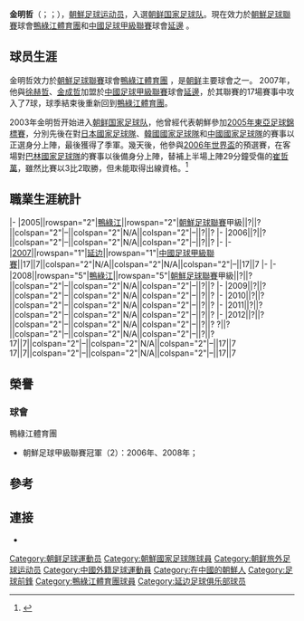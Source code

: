 {{Infobox Football biography
| playername     = 金明哲<br>김명철
| fullname       = 
| nickname       = 
| image          = 
| dateofbirth    = {{Birth date and age|1985|1|11}}
| cityofbirth    = 
| countryofbirth = {{PRK}}
| height         = {{height|m=1.80}}
| currentclub    = [[鴨綠江體育團|鴨綠江]]
| clubnumber     = 
| position       = [[前鋒_(足球)|前锋]]
| youthyears1    = 
| youthclubs1    = 
| years1 = 2005-2006
| clubs1 = [[鴨綠江體育團|鴨綠江]] 
| caps1 = ?  
| goals1 = ?
| years2 = 2007
| clubs2 = [[延邊足球俱樂部|延邊]] 
| caps2 =  17
| goals2 = 7
| years3 = 2008-2012
| clubs3 = [[鴨綠江體育團|鴨綠江]] 
| caps3 = ? 
| goals3 = ?
| nationalyears1 = 2003-2005
| nationalteam1 = [[朝鲜国家足球队|朝鲜国家足球队]]
| nationalcaps1 = 9
| nationalgoals1 = 0
| pcupdate = 2012年5月27日
| ntupdate = 2012年5月27日
}}


'''金明哲'''（{{lang-ko|김명철}}；{{lang-en|Kim Myong-Chol}}；{{bd|1985年|1月11日}}），[[朝鮮|朝鮮]][[足球|足球]][[运动员|运动员]]，入選[[朝鲜国家足球队|朝鲜国家足球队]]。現在效力於[[朝鮮足球聯賽|朝鮮足球聯賽]]球會[[鴨綠江體育團|鴨綠江體育團]]和[[中國足球甲級聯賽|中國足球甲級聯賽]]球會[[延邊足球俱樂部|延邊]] 。

== 球员生涯 ==
金明哲效力於[[朝鮮足球聯賽|朝鮮足球聯賽]]球會[[鴨綠江體育團|鴨綠江體育團]] ，是[[朝鲜|朝鲜]]主要球會之一。 2007年，他與[[徐赫哲|徐赫哲]]、[[金成哲|金成哲]]加盟於[[中國足球甲級聯賽|中國足球甲級聯賽]]球會[[延邊足球俱樂部|延邊]]，於其聯賽的17場賽事中攻入了7球，球季結束後重新回到[[鴨綠江體育團|鴨綠江體育團]]。

2003年金明哲开始进入[[朝鲜国家足球队|朝鲜国家足球队]]，他曾經代表朝鮮參加[[2005年東亞足球錦標賽|2005年東亞足球錦標賽]]，分別先後在對[[日本國家足球隊|日本國家足球隊]]、[[韓國國家足球隊|韓國國家足球隊]]和[[中國國家足球隊|中國國家足球隊]]的賽事以正選身分上陣，最後獲得了季軍。幾天後，他參與[[2006年世界盃|2006年世界盃]]的預選賽，在客場對[[巴林國家足球隊|巴林國家足球隊]]的賽事以後備身分上陣，替補上半場上陣29分鐘受傷的[[崔哲萬|崔哲萬]]，雖然比賽以3比2取勝，但未能取得出線資格。<ref>{{FIFA player|210021|金明哲}}</ref>

==職業生涯統計==

{{Football player statistics 1|YY}}
{{Football player statistics 2|PRK|YY}}
|-
|2005||rowspan="2"|[[鴨綠江體育團|鴨綠江]]||rowspan="2"|[[朝鮮足球聯賽|朝鮮足球聯賽]]甲級||?||?||colspan="2"|–||colspan="2"|N/A||colspan="2"|–||?||?
|-
|2006||?||?||colspan="2"|–||colspan="2"|N/A||colspan="2"|–||?||?
|-
{{Football player statistics 2|CHN|YY}}
|-
|[[2007年中國足球甲級聯賽|2007]]||rowspan="1"|[[延边足球俱乐部|延边]]||rowspan="1"|[[中國足球甲級聯賽|中國足球甲級聯賽]]||17||7||colspan="2"|N/A||colspan="2"|N/A||colspan="2"|–||17||7
|-
{{Football player statistics 2|PRK|YY}}
|-
|2008||rowspan="5"|[[鴨綠江體育團|鴨綠江]]||rowspan="5"|[[朝鮮足球聯賽|朝鮮足球聯賽]]甲級||?||?||colspan="2"|–||colspan="2"|N/A||colspan="2"|–||?||?
|-
|2009||?||?||colspan="2"|–||colspan="2"|N/A||colspan="2"|–||?||?
|-
|2010||?||?||colspan="2"|–||colspan="2"|N/A||colspan="2"|–||?||?
|-
|2011||?||?||colspan="2"|–||colspan="2"|N/A||colspan="2"|–||?||?
|-
|2012||?||?||colspan="2"|–||colspan="2"|N/A||colspan="2"|–||?||?
{{Football player statistics 3|2|PRK}}?||?||colspan="2"|–||colspan="2"|N/A||colspan="2"|–||?||?
{{Football player statistics 4|CHN}}17||7||colspan="2"|–||colspan="2"|N/A||colspan="2"|–||17||7
{{Football player statistics 5}}17||7||colspan="2"|–||colspan="2"|N/A||colspan="2"|–||17||7
{{Football player statistics end}}

==榮譽==

===球會===
;{{flagicon|PRK}}鴨綠江體育團
*朝鮮足球甲級聯賽冠軍（2）：2006年、2008年；

==參考==
{{Reflist}}
==連接==
*{{nfteams|12158}}


{{DEFAULTSORT:Kim}}
[[Category:朝鲜足球運動员|Category:朝鲜足球運動员]]
[[Category:朝鮮國家足球隊球員|Category:朝鮮國家足球隊球員]]
[[Category:朝鲜旅外足球运动员|Category:朝鲜旅外足球运动员]]
[[Category:中國外籍足球運動員|Category:中國外籍足球運動員]]
[[Category:在中國的朝鮮人|Category:在中國的朝鮮人]]
[[Category:足球前鋒|Category:足球前鋒]]
[[Category:鴨綠江體育團球員|Category:鴨綠江體育團球員]]
[[Category:延边足球俱乐部球员|Category:延边足球俱乐部球员]]